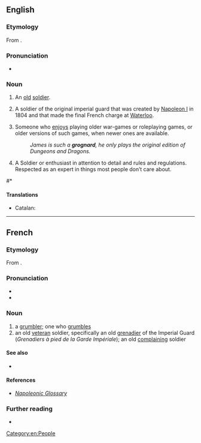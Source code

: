 ==English==

===Etymology===
From {{bor|en|fr|grognard||grumbler}}.

===Pronunciation===
* {{IPA|en|/ˈɡɹɔnjɑɹ/|/ˈɡɹoʊn.jɑɹd/|/ˈɡɹɑɡ.nɑɹd/}}

===Noun===
{{en-noun}}

# An [[old]] [[soldier]].
# {{lb|en|historical}} A soldier of the original imperial guard that was created by [[w:Napoleon I|Napoleon I]] in 1804 and that made the final French charge at [[Waterloo]].
# {{lb|en|games|slang}} Someone who [[enjoys]] playing older war-games or roleplaying games, or older versions of such games, when newer ones are available.
#: ''James is such a '''grognard''', he only plays the original edition of Dungeons and Dragons.''
# {{lb|en|Military}} A Soldier or enthusiast in attention to detail and rules and regulations. Respected as an expert in things most people don’t care about.

#* {{seeCites|en}}

====Translations====
{{trans-top|old soldier}}
{{trans-mid}}
* Catalan: {{t|ca|veterà}}
{{trans-bottom}}

{{trans-top|''games, slang'': person who prefers to play older (versions of) war games or RPGs}}
{{trans-mid}}
{{trans-bottom}}

[[Category:en:People]]

----

==French==

===Etymology===
From {{m|fr|grogner||snarl, grunt, growl, grumble}} {{suffix|fr||ard}}.

===Pronunciation===
* {{fr-IPA}}
* {{audio|fr|LL-Q150 (fra)-Lepticed7-grognard.wav|Audio}}

===Noun===
{{fr-noun|m}}

# a [[grumbler]]; one who [[grumble]]s
# an old [[veteran]] soldier, specifically an old [[grenadier]] of the Imperial Guard (''Grenadiers à pied de la Garde Impériale''); an old [[complaining]] soldier

====See also====
* {{l|fr|grognon}}

====References====
* ''[http://www.napoleonguide.com/glossary.htm Napoleonic Glossary]''

===Further reading===
* {{R:TLFi}}